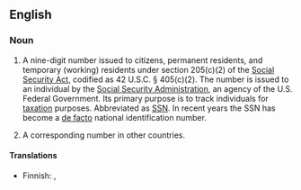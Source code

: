 ==English==

===Noun===
{{en-noun|sg=[[social]] [[security]] [[number]]}}

# {{US}} A nine-digit number issued to citizens, permanent residents, and temporary (working) residents under section 205(c)(2) of the [[w:Social Security Act|Social Security Act]], codified as 42 U.S.C. § 405(c)(2).  The number is issued to an individual by the [[w:Social Security Administration|Social Security Administration]], an agency of the U.S. Federal Government.  Its primary purpose is to track individuals for [[tax]]ation purposes.  Abbreviated as [[SSN]].  In recent years the SSN has become a [[de facto]] national identification number.
# A corresponding number in other countries.

====Translations====
{{top}}
* Finnish: {{t-|fi|sosiaaliturvatunnus}}, {{t-|fi|henkilötunnus}}
{{mid}}
{{bottom}}